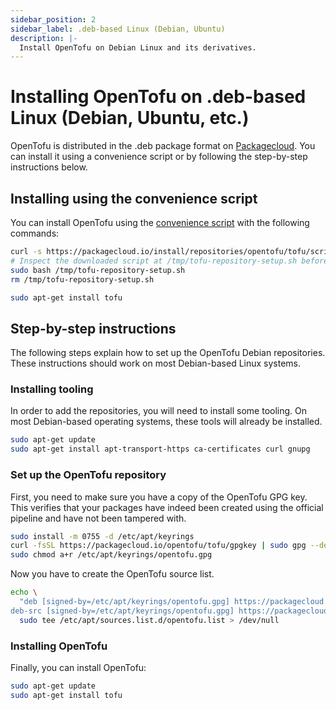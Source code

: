 ```yaml
---
sidebar_position: 2
sidebar_label: .deb-based Linux (Debian, Ubuntu)
description: |-
  Install OpenTofu on Debian Linux and its derivatives.
---
```


# Installing OpenTofu on .deb-based Linux (Debian, Ubuntu, etc.)

OpenTofu is distributed in the .deb package format on [Packagecloud](https://packagecloud.io/opentofu/tofu). You can install it using a convenience script or by following the step-by-step instructions below.

## Installing using the convenience script

You can install OpenTofu using the [convenience script](https://packagecloud.io/install/repositories/opentofu/tofu/script.deb.sh?any=true) with the following commands:

```bash
curl -s https://packagecloud.io/install/repositories/opentofu/tofu/script.deb.sh?any=true -o /tmp/tofu-repository-setup.sh
# Inspect the downloaded script at /tmp/tofu-repository-setup.sh before running
sudo bash /tmp/tofu-repository-setup.sh
rm /tmp/tofu-repository-setup.sh

sudo apt-get install tofu
```

## Step-by-step instructions

The following steps explain how to set up the OpenTofu Debian repositories. These instructions should work on most Debian-based Linux systems.

### Installing tooling

In order to add the repositories, you will need to install some tooling. On most Debian-based operating systems, these tools will already be installed.

```bash
sudo apt-get update
sudo apt-get install apt-transport-https ca-certificates curl gnupg
```

### Set up the OpenTofu repository

First, you need to make sure you have a copy of the OpenTofu GPG key. This verifies that your packages have indeed been created using the official pipeline and have not been tampered with.

```bash
sudo install -m 0755 -d /etc/apt/keyrings
curl -fsSL https://packagecloud.io/opentofu/tofu/gpgkey | sudo gpg --dearmor -o /etc/apt/keyrings/opentofu.gpg
sudo chmod a+r /etc/apt/keyrings/opentofu.gpg
```

Now you have to create the OpenTofu source list.

```bash
echo \
  "deb [signed-by=/etc/apt/keyrings/opentofu.gpg] https://packagecloud.io/opentofu/tofu/any/ any main
deb-src [signed-by=/etc/apt/keyrings/opentofu.gpg] https://packagecloud.io/opentofu/tofu/any/ any main" | \
  sudo tee /etc/apt/sources.list.d/opentofu.list > /dev/null
```

### Installing OpenTofu

Finally, you can install OpenTofu:

```bash
sudo apt-get update
sudo apt-get install tofu
```

